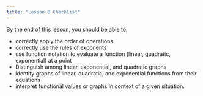 ```yaml
---
title: "Lesson 8 Checklist"
---
```


By the end of this lesson, you should be able to:

* correctly apply the order of operations
* correctly use the rules of exponents
* use function notation to evaluate a function (linear, quadratic, exponential) at a point 
* Distinguish among linear, exponential, and quadratic graphs
* identify graphs of linear, quadratic, and exponential functions from their equations
* interpret functional values or graphs in context of a given situation.